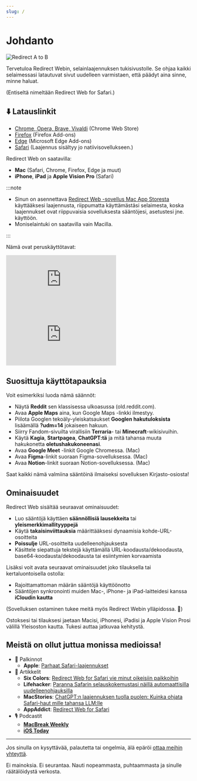 ```yaml
---
slug: /
---
```



# Johdanto

<div style={{display: "flex", flexDirection: "column", alignItems: "flex-start", marginBottom: "25px"}}>
  <img src="./img/redirect-a-to-b.png" style={{display: "block", minWidth: "360px", maxWidth: "500px", width: "100%", height: "auto", marginBottom: "25px"}} alt="Redirect A to B" />
  <ExtensionStoreLinks />
</div>

Tervetuloa Redirect Webin, selainlaajennuksen tukisivustolle. Se ohjaa kaikki selaimessasi latautuvat sivut uudelleen varmistaen, että päädyt aina sinne, minne haluat.

(Entiseltä nimeltään Redirect Web for Safari.)

## ⬇️ Latauslinkit

- [Chrome, Opera, Brave, Vivaldi](https://chromewebstore.google.com/detail/ffglckbhfbfmdkefdmjbhpnffkcmlhdh) (Chrome Web Store)
- [Firefox](https://addons.mozilla.org/firefox/addon/redirect-web/) (Firefox Add-ons)
- [Edge](https://microsoftedge.microsoft.com/addons/detail/hmfkakfdccgdpgemaicfgngnmflefpga) (Microsoft Edge Add-ons)
- [Safari](https://apps.apple.com/app/id1571283503) (Laajennus sisältyy jo natiivisovellukseen.)

Redirect Web on saatavilla:

- **Mac** (Safari, Chrome, Firefox, Edge ja muut)
- **iPhone**, **iPad** ja **Apple Vision Pro** (Safari)

:::note

- Sinun on asennettava [Redirect Web -sovellus Mac App Storesta](https://apps.apple.com/app/id1571283503) käyttääksesi laajennusta, riippumatta käyttämästäsi selaimesta, koska laajennukset ovat riippuvaisia sovelluksesta sääntöjesi, asetustesi jne. käyttöön.
- Moniselaintuki on saatavilla vain Macilla.

:::

Nämä ovat peruskäyttötavat:

<iframe style={{width:"100%", aspectRatio:"9/16", height:"auto", maxHeight:"60vh", maxWidth:"35vh"}} src="https://www.youtube.com/embed/NaQ5X-v-qJU" title="iOS-esittelyvideo (YouTube)" frameborder="0" allow="accelerometer; autoplay; clipboard-write; encrypted-media; gyroscope; picture-in-picture; web-share" allowfullscreen></iframe>

<iframe style={{width:"100%", aspectRatio:"17/9", height:"auto", maxHeight:"100vh"}} src="https://www.youtube.com/embed/5eU89Gu73SQ" title="macOS-esittelyvideo (YouTube)" frameborder="0" allow="accelerometer; autoplay; clipboard-write; encrypted-media; gyroscope; picture-in-picture; web-share" allowfullscreen></iframe>

## Suosittuja käyttötapauksia

Voit esimerkiksi luoda nämä säännöt:

- Näytä **Reddit** sen klassisessa ulkoasussa (old.reddit.com).
- Avaa **Apple Maps** aina, kun Google Maps -linkki ilmestyy.
- Piilota Googlen tekoäly-yleiskatsaukset **Googlen hakutuloksista** lisäämällä **?udm=14** jokaiseen hakuun.
- Siirry Fandom-sivuilta virallisiin **Terraria**- tai **Minecraft**-wikisivuihin.
- Käytä **Kagia**, **Startpagea**, **ChatGPT:tä** ja mitä tahansa muuta hakukonetta **oletushakukoneenasi**.
- Avaa **Google Meet** -linkit Google Chromessa. (Mac)
- Avaa **Figma**-linkit suoraan Figma-sovelluksessa. (Mac)
- Avaa **Notion**-linkit suoraan Notion-sovelluksessa. (Mac)

Saat kaikki nämä valmiina sääntöinä ilmaiseksi sovelluksen Kirjasto-osiosta!

## Ominaisuudet

Redirect Web sisältää seuraavat ominaisuudet:

- Luo sääntöjä käyttäen **säännöllisiä lausekkeita** tai **yleismerkkimallityyppejä**
- Käytä **takaisinviittauksia** määrittääksesi dynaamisia kohde-URL-osoitteita
- **Poissulje** URL-osoitteita uudelleenohjauksesta
- Käsittele siepattuja tekstejä käyttämällä URL-koodausta/dekoodausta, base64-koodausta/dekoodausta tai esiintymien korvaamista

Lisäksi voit avata seuraavat ominaisuudet joko tilauksella tai kertaluontoisella ostolla:

- Rajoittamattoman määrän sääntöjä käyttöönotto
- Sääntöjen synkronointi muiden Mac-, iPhone- ja iPad-laitteidesi kanssa **iCloudin kautta**

(Sovelluksen ostaminen tukee meitä myös Redirect Webin ylläpidossa. 🙏)

Ostoksesi tai tilauksesi jaetaan Macisi, iPhonesi, iPadisi ja Apple Vision Prosi välillä Yleisoston kautta. Tukesi auttaa jatkuvaa kehitystä.

## Meistä on ollut juttua monissa medioissa!

* 🏅 Palkinnot
    * **Apple**: [Parhaat Safari-laajennukset](https://apps.apple.com/us/story/id1377753262)
* 📰 Artikkelit
    * **Six Colors**: [Redirect Web for Safari vie minut oikeisiin paikkoihin](https://sixcolors.com/post/2022/11/redirect-web-for-safari-takes-me-to-the-right-places/)
    * **Lifehacker**: [Paranna Safarin selauskokemustasi näillä automaattisilla uudelleenohjauksilla](https://lifehacker.com/improve-your-safari-browsing-experience-with-these-auto-1849812013)
    * **MacStories**: [ChatGPT:n laajennuksen tuolla puolen: Kuinka ohjata Safari-haut mille tahansa LLM:lle](https://www.macstories.net/tutorials/beyond-chatgpts-extension-how-to-redirect-safari-searches-to-any-llm/)
    * **AppAddict**: [Redirect Web for Safari](https://appaddict.app/post/redirect-web-for-safari)
* 🎙️ Podcastit
    * [**MacBreak Weekly**](https://youtu.be/I251K3L2s88?t=7427)
    * [**iOS Today**](https://youtu.be/cWkwH84b6M4?t=636)

---

Jos sinulla on kysyttävää, palautetta tai ongelmia, älä epäröi [ottaa meihin yhteyttä](contact-us).

Ei mainoksia. Ei seurantaa. Nauti nopeammasta, puhtaammasta ja sinulle räätälöidystä verkosta.

